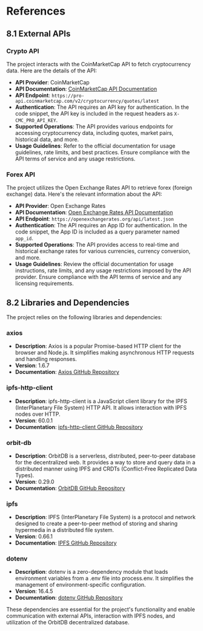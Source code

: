 
# References

## 8.1 External APIs
### Crypto API

The project interacts with the CoinMarketCap API to fetch cryptocurrency data. Here are the details of the API:

- **API Provider**: CoinMarketCap
- **API Documentation**: [CoinMarketCap API Documentation](https://coinmarketcap.com/api/documentation/v1/)
- **API Endpoint**: `https://pro-api.coinmarketcap.com/v2/cryptocurrency/quotes/latest`
- **Authentication**: The API requires an API key for authentication. In the code snippet, the API key is included in the request headers as `X-CMC_PRO_API_KEY`.
- **Supported Operations**: The API provides various endpoints for accessing cryptocurrency data, including quotes, market pairs, historical data, and more.
- **Usage Guidelines**: Refer to the official documentation for usage guidelines, rate limits, and best practices. Ensure compliance with the API terms of service and any usage restrictions.

### Forex API

The project utilizes the Open Exchange Rates API to retrieve forex (foreign exchange) data. Here's the relevant information about the API:

- **API Provider**: Open Exchange Rates
- **API Documentation**: [Open Exchange Rates API Documentation](https://openexchangerates.org/documentation)
- **API Endpoint**: `https://openexchangerates.org/api/latest.json`
- **Authentication**: The API requires an App ID for authentication. In the code snippet, the App ID is included as a query parameter named `app_id`.
- **Supported Operations**: The API provides access to real-time and historical exchange rates for various currencies, currency conversion, and more.
- **Usage Guidelines**: Review the official documentation for usage instructions, rate limits, and any usage restrictions imposed by the API provider. Ensure compliance with the API terms of service and any licensing requirements.


## 8.2 Libraries and Dependencies

The project relies on the following libraries and dependencies:

### axios

- **Description**: Axios is a popular Promise-based HTTP client for the browser and Node.js. It simplifies making asynchronous HTTP requests and handling responses.
- **Version**: 1.6.7
- **Documentation**: [Axios GitHub Repository](https://github.com/axios/axios)

### ipfs-http-client

- **Description**: ipfs-http-client is a JavaScript client library for the IPFS (InterPlanetary File System) HTTP API. It allows interaction with IPFS nodes over HTTP.
- **Version**: 60.0.1
- **Documentation**: [ipfs-http-client GitHub Repository](https://github.com/ipfs/js-ipfs-http-client)

### orbit-db

- **Description**: OrbitDB is a serverless, distributed, peer-to-peer database for the decentralized web. It provides a way to store and query data in a distributed manner using IPFS and CRDTs (Conflict-Free Replicated Data Types).
- **Version**: 0.29.0
- **Documentation**: [OrbitDB GitHub Repository](https://github.com/orbitdb/orbit-db)

### ipfs

- **Description**: IPFS (InterPlanetary File System) is a protocol and network designed to create a peer-to-peer method of storing and sharing hypermedia in a distributed file system.
- **Version**: 0.66.1
- **Documentation**: [IPFS GitHub Repository](https://github.com/ipfs/js-ipfs)

### dotenv

- **Description**: dotenv is a zero-dependency module that loads environment variables from a .env file into process.env. It simplifies the management of environment-specific configuration.
- **Version**: 16.4.5
- **Documentation**: [dotenv GitHub Repository](https://github.com/motdotla/dotenv)

These dependencies are essential for the project's functionality and enable communication with external APIs, interaction with IPFS nodes, and utilization of the OrbitDB decentralized database.

